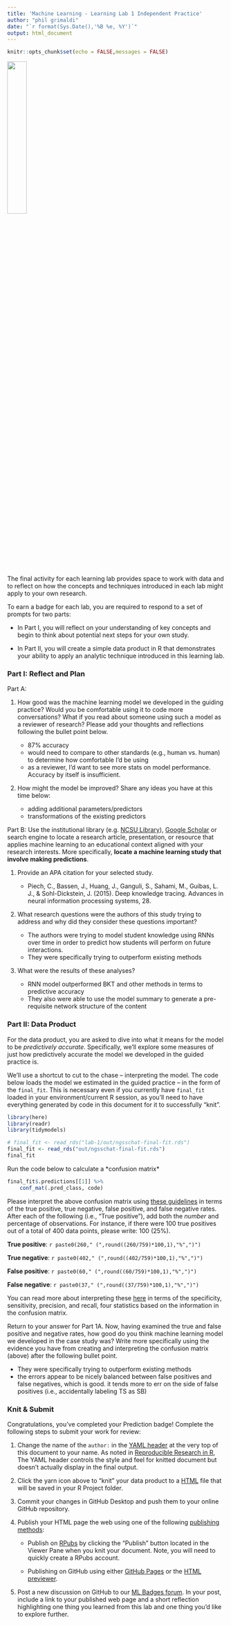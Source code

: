 ```yaml
---
title: 'Machine Learning - Learning Lab 1 Independent Practice'
author: "phil grimaldi"
date: "`r format(Sys.Date(),'%B %e, %Y')`"
output: html_document
---
```


```r
knitr::opts_chunk$set(echo = FALSE,messages = FALSE)
```

![](img/ML_P_Hx.jpg){width="30%"}

The final activity for each learning lab provides space to work with data and to reflect on how the concepts and techniques introduced in each lab might apply to your own research.

To earn a badge for each lab, you are required to respond to a set of prompts for two parts:

-   In Part I, you will reflect on your understanding of key concepts and begin to think about potential next steps for your own study.

-   In Part II, you will create a simple data product in R that demonstrates your ability to apply an analytic technique introduced in this learning lab.

### Part I: Reflect and Plan

Part A:

1.  How good was the machine learning model we developed in the guiding practice? Would you be comfortable using it to code more conversations? What if you read about someone using such a model as a reviewer of research? Please add your thoughts and reflections following the bullet point below.

    -   87% accuracy
    - would need to compare to other standards (e.g., human vs. human) to determine how comfortable I'd be using
    - as a reviewer, I'd want to see more stats on model performance. Accuracy by itself is insufficient. 

2.  How might the model be improved? Share any ideas you have at this time below:

    - adding additional parameters/predictors
    - transformations of the existing predictors


Part B: Use the institutional library (e.g. [NCSU Library](https://www.lib.ncsu.edu/#articles)), [Google Scholar](https://scholar.google.com/) or search engine to locate a research article, presentation, or resource that applies machine learning to an educational context aligned with your research interests. More specifically, **locate a machine learning study that involve making predictions**.

1.  Provide an APA citation for your selected study.

    -   Piech, C., Bassen, J., Huang, J., Ganguli, S., Sahami, M., Guibas, L. J., & Sohl-Dickstein, J. (2015). Deep knowledge tracing. Advances in neural information processing systems, 28.

2.  What research questions were the authors of this study trying to address and why did they consider these questions important?

    -   The authors were trying to model student knowledge using RNNs over time in order to predict how students will perform on future interactions.
    -   They were specifically trying to outperform existing methods

3.  What were the results of these analyses?

    -   RNN model outperformed BKT and other methods in terms to predictive accuracy
    -   They also were able to use the model summary to generate a pre-requisite network structure of the content

### Part II: Data Product

For the data product, you are asked to dive into what it means for the model to be *predictively accurate*. Specifically, we'll explore some measures of just how predictively accurate the model we developed in the guided practice is.

We'll use a shortcut to cut to the chase -- interpreting the model. The code below loads the model we estimated in the guided practice -- in the form of the `final_fit`. This is necessary even if you currently have `final_fit` loaded in your environment/current R session, as you'll need to have everything generated by code in this document for it to successfully "knit".

```r
library(here)
library(readr)
library(tidymodels)

# final_fit <- read_rds("lab-1/out/ngsschat-final-fit.rds")
final_fit <- read_rds("out/ngsschat-final-fit.rds")
final_fit
```

Run the code below to calculate a \*confusion matrix\*

```r
final_fit$.predictions[[1]] %>% 
    conf_mat(.pred_class, code)
```

Please interpret the above confusion matrix using [these guidelines](https://towardsdatascience.com/understanding-confusion-matrix-a9ad42dcfd62) in terms of the true positive, true negative, false positive, and false negative rates. After each of the following (i.e., "True positive"), add both the *number* and percentage of observations. For instance, if there were 100 true positives out of a total of 400 data points, please write: 100 (25%).

**True positive**: `r paste0(260," (",round((260/759)*100,1),"%",")")`

**True negative**: `r paste0(402," (",round((402/759)*100,1),"%",")")`

**False positive**: `r paste0(60," (",round((60/759)*100,1),"%",")")`

**False negative**: `r paste0(37," (",round((37/759)*100,1),"%",")")`

You can read more about interpreting these [here](https://bradleyboehmke.github.io/HOML/process.html#classification-models) in terms of the specificity, sensitivity, precision, and recall, four statistics based on the information in the confusion matrix.

Return to your answer for Part 1A. Now, having examined the true and false positive and negative rates, how good do you think machine learning model we developed in the case study was? Write more specifically using the evidence you have from creating and interpreting the confusion matrix (above) after the following bullet point.


*  They were specifically trying to outperform existing methods
* the errors appear to be nicely balanced between false positives and false negatives, which is good. it tends more to err on the side of false positives (i.e., accidentally labeling TS as SB)


### Knit & Submit

Congratulations, you've completed your Prediction badge! Complete the following steps to submit your work for review:

1.  Change the name of the `author:` in the [YAML header](https://monashdatafluency.github.io/r-rep-res/yaml-header.html) at the very top of this document to your name. As noted in [Reproducible Research in R](https://monashdatafluency.github.io/r-rep-res/index.html), The YAML header controls the style and feel for knitted document but doesn't actually display in the final output.

2.  Click the yarn icon above to "knit" your data product to a [HTML](https://bookdown.org/yihui/rmarkdown/html-document.html) file that will be saved in your R Project folder.

3.  Commit your changes in GitHub Desktop and push them to your online GitHub repository.

4.  Publish your HTML page the web using one of the following [publishing methods](https://rpubs.com/cathydatascience/518692):

    -   Publish on [RPubs](https://rpubs.com) by clicking the "Publish" button located in the Viewer Pane when you knit your document. Note, you will need to quickly create a RPubs account.

    -   Publishing on GitHub using either [GitHub Pages](https://pages.github.com) or the [HTML previewer](http://htmlpreview.github.io).

5.  Post a new discussion on GitHub to our [ML Badges forum](https://github.com/orgs/laser-institute/teams/machine-learning/discussions/2). In your post, include a link to your published web page and a short reflection highlighting one thing you learned from this lab and one thing you'd like to explore further.
